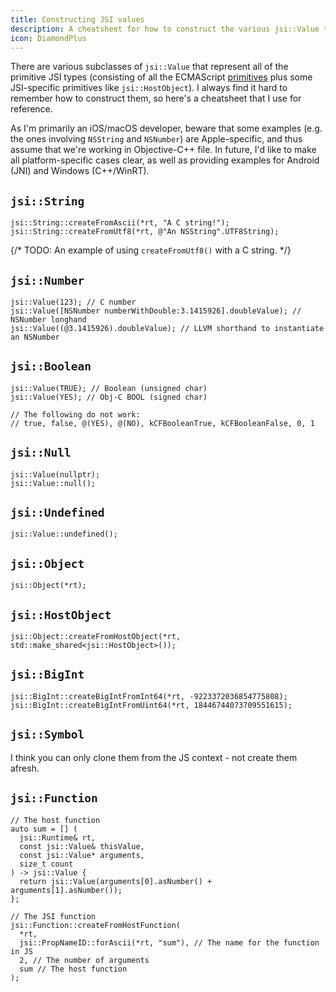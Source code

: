 ```yaml
---
title: Constructing JSI values
description: A cheatsheet for how to construct the various jsi::Value types.
icon: DiamondPlus
---
```


There are various subclasses of `jsi::Value` that represent all of the primitive JSI types (consisting of all the ECMAScript [primitives](https://developer.mozilla.org/en-US/docs/Glossary/Primitive) plus some JSI-specific primitives like `jsi::HostObject`). I always find it hard to remember how to construct them, so here's a cheatsheet that I use for reference.

As I'm primarily an iOS/macOS developer, beware that some examples (e.g. the ones involving `NSString` and `NSNumber`) are Apple-specific, and thus assume that we're working in Objective-C++ file. In future, I'd like to make all platform-specific cases clear, as well as providing examples for Android (JNI) and Windows (C++/WinRT).

## `jsi::String`

```objective-cpp
jsi::String::createFromAscii(*rt, "A C string!");
jsi::String::createFromUtf8(*rt, @"An NSString".UTF8String);
```

{/* TODO: An example of using `createFromUtf8()` with a C string. */}

## `jsi::Number`

```objective-cpp
jsi::Value(123); // C number
jsi::Value([NSNumber numberWithDouble:3.1415926].doubleValue); // NSNumber longhand
jsi::Value((@3.1415926).doubleValue); // LLVM shorthand to instantiate an NSNumber
```

## `jsi::Boolean`

```objective-cpp
jsi::Value(TRUE); // Boolean (unsigned char)
jsi::Value(YES); // Obj-C BOOL (signed char)

// The following do not work:
// true, false, @(YES), @(NO), kCFBooleanTrue, kCFBooleanFalse, 0, 1
```

## `jsi::Null`

```objective-cpp
jsi::Value(nullptr);
jsi::Value::null();
```

## `jsi::Undefined`

```objective-cpp
jsi::Value::undefined();
```

## `jsi::Object`

```objective-cpp
jsi::Object(*rt);
```

## `jsi::HostObject`

```objective-cpp
jsi::Object::createFromHostObject(*rt, std::make_shared<jsi::HostObject>());
```

## `jsi::BigInt`

```objective-cpp
jsi::BigInt::createBigIntFromInt64(*rt, -9223372036854775808);
jsi::BigInt::createBigIntFromUint64(*rt, 18446744073709551615);
```

## `jsi::Symbol`

I think you can only clone them from the JS context - not create them afresh.

## `jsi::Function`

```objective-cpp
// The host function
auto sum = [] (
  jsi::Runtime& rt,
  const jsi::Value& thisValue,
  const jsi::Value* arguments,
  size_t count
) -> jsi::Value {
  return jsi::Value(arguments[0].asNumber() + arguments[1].asNumber());
};

// The JSI function
jsi::Function::createFromHostFunction(
  *rt,
  jsi::PropNameID::forAscii(*rt, "sum"), // The name for the function in JS
  2, // The number of arguments
  sum // The host function
);
```
